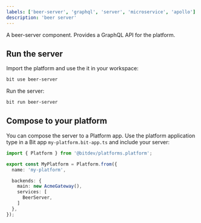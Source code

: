 ```yaml
---
labels: ['beer-server', 'graphql', 'server', 'microservice', 'apollo']
description: 'beer server'
---
```


A beer-server component. Provides a GraphQL API for the platform.

## Run the server 

Import the platform and use the it in your workspace:

```bash
bit use beer-server
```

Run the server:
```bash
bit run beer-server
```

## Compose to your platform

You can compose the server to a Platform app. Use the platform application type in a Bit app `my-platform.bit-app.ts` and include your server:
```ts
import { Platform } from '@bitdev/platforms.platform';

export const MyPlatform = Platform.from({
  name: 'my-platform',

  backends: {
    main: new AcmeGateway(),
    services: [
      BeerServer,
    ]
  },
});
```
